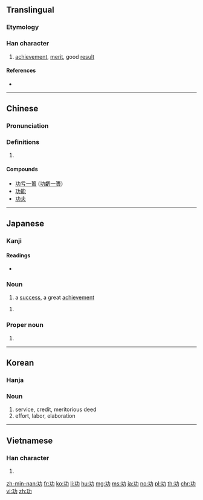 ==Translingual==
{{stroke order|strokes=5}}

===Etymology===
{{Han compound|工|力|ls=psc|c1=p|c2=s|t2=strength}}

===Han character===
{{Han char|rn=19|rad=力|as=03|sn=5|four=14127|canj=MKS|ids=⿰工力}}

# [[achievement]], [[merit]], good [[result]]

====References====
* {{Han ref|kx=0146.110|dkj=02295|dj=0328.060|hdz=10365.080|uh=529F|ud=21151|bh=A55C|bd=42332}}

----

==Chinese==
{{zh-forms}}

===Pronunciation===
{{zh-pron
|m=gōng
|c=gung1
|h=
|mn=kong/kang
|w=
|mc=y
|oc=y
|ma=
|cat=n
}}

===Definitions===
# {{rfdef|lang=zh}}

====Compounds====
* [[功亏一篑]] ([[功虧一簣]])
* [[功能]]
* [[功夫]]

----

==Japanese==

===Kanji===
{{ja-kanji|grade=4|rs=力03}}

====Readings====
* {{ja-readings|goon=[[く]] (ku)|kanon=[[こう]] (kō)|kun=[[いさお]] (isao)}}

===Noun===
{{ja-noun|こう}}

# a [[success]], a great [[achievement]]

{{ja-noun|いさお}}

# {{alternative form of|勲|lang=ja}}

===Proper noun===
{{ja-pos|いさお|proper}}

# {{given name|male|lang=ja|sort=いさお}}

----

==Korean==

===Hanja===
{{ko-hanja|hangeul=공|rv=gong|mr=kong}}

===Noun===
{{ko-noun|공}}

# service, credit, meritorious deed
# effort, labor, elaboration

----

==Vietnamese==

===Han character===
{{vi-hantu|[[công]]|rs=力03}}

# {{defn|lang=vi|sort=力03}}

[[zh-min-nan:功]]
[[fr:功]]
[[ko:功]]
[[li:功]]
[[hu:功]]
[[mg:功]]
[[ms:功]]
[[ja:功]]
[[no:功]]
[[pl:功]]
[[th:功]]
[[chr:功]]
[[vi:功]]
[[zh:功]]
